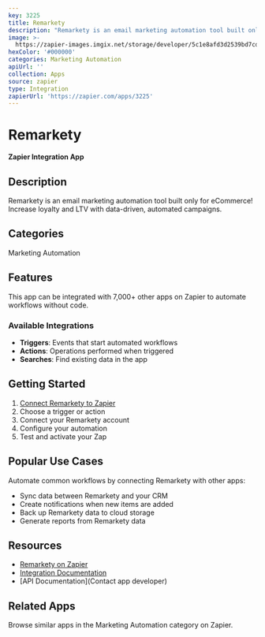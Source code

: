 ```yaml
---
key: 3225
title: Remarkety
description: "Remarkety is an email marketing automation tool built only for eCommerce!\r\nIncrease loyalty and LTV with data-driven, automated campaigns."
image: >-
  https://zapier-images.imgix.net/storage/developer/5c1e8afd3d2539bd7cd9ed72ce9d53ee.png?auto=format%2Ccompress&ixlib=python-3.0.0&q=50
hexColor: '#000000'
categories: Marketing Automation
apiUrl: ''
collection: Apps
source: zapier
type: Integration
zapierUrl: 'https://zapier.com/apps/3225'
---
```

# Remarkety

**Zapier Integration App**

## Description

Remarkety is an email marketing automation tool built only for eCommerce!
Increase loyalty and LTV with data-driven, automated campaigns.

## Categories

Marketing Automation

## Features

This app can be integrated with 7,000+ other apps on Zapier to automate workflows without code.

### Available Integrations

- **Triggers**: Events that start automated workflows
- **Actions**: Operations performed when triggered
- **Searches**: Find existing data in the app

## Getting Started

1. [Connect Remarkety to Zapier](https://zapier.com/apps/3225)
2. Choose a trigger or action
3. Connect your Remarkety account
4. Configure your automation
5. Test and activate your Zap

## Popular Use Cases

Automate common workflows by connecting Remarkety with other apps:

- Sync data between Remarkety and your CRM
- Create notifications when new items are added
- Back up Remarkety data to cloud storage
- Generate reports from Remarkety data

## Resources

- [Remarkety on Zapier](https://zapier.com/apps/3225)
- [Integration Documentation](https://zapier.com/apps/3225/integrations)
- [API Documentation](Contact app developer)

## Related Apps

Browse similar apps in the Marketing Automation category on Zapier.

